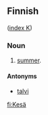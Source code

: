 ==Finnish==
([[Wiktionary:Finnish_index_k|index K]])

===Noun===

# [[summer]].

====Antonyms====

*[[talvi]]

[[fi:Kesä]]
